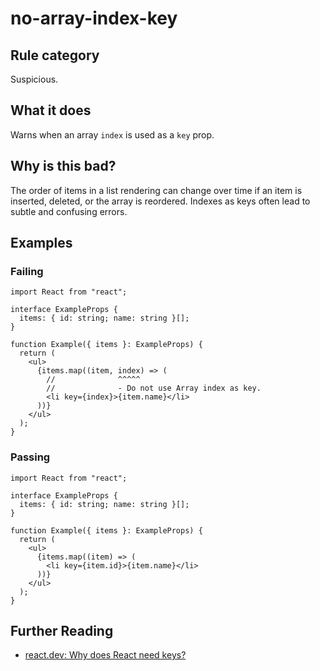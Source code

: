# no-array-index-key

## Rule category

Suspicious.

## What it does

Warns when an array `index` is used as a `key` prop.

## Why is this bad?

The order of items in a list rendering can change over time if an item is inserted, deleted, or the array is reordered. Indexes as keys often lead to subtle and confusing errors.

## Examples

### Failing

```tsx twoslash
import React from "react";

interface ExampleProps {
  items: { id: string; name: string }[];
}

function Example({ items }: ExampleProps) {
  return (
    <ul>
      {items.map((item, index) => (
        //              ^^^^^
        //              - Do not use Array index as key.
        <li key={index}>{item.name}</li>
      ))}
    </ul>
  );
}
```

### Passing

```tsx twoslash
import React from "react";

interface ExampleProps {
  items: { id: string; name: string }[];
}

function Example({ items }: ExampleProps) {
  return (
    <ul>
      {items.map((item) => (
        <li key={item.id}>{item.name}</li>
      ))}
    </ul>
  );
}
```

## Further Reading

- [react.dev: Why does React need keys?](https://react.dev/learn/rendering-lists#why-does-react-need-keys)
